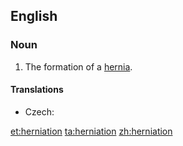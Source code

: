==English==

===Noun===
{{en-noun|-}}

# The formation of a [[hernia]].

====Translations====
{{trans-top|formation of a hernia}}
* Czech: {{t-|cs|herniace|f}}
{{trans-mid}}
{{trans-bottom}}

[[et:herniation]]
[[ta:herniation]]
[[zh:herniation]]